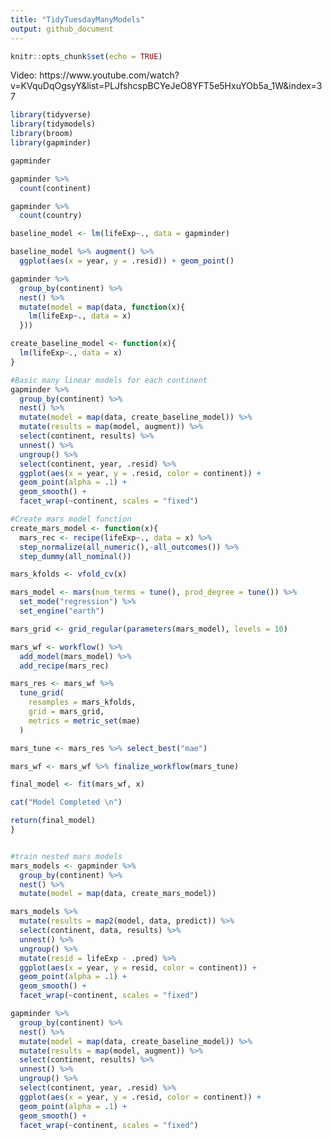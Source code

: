 ```yaml
---
title: "TidyTuesdayManyModels"
output: github_document
---
```


```r
knitr::opts_chunk$set(echo = TRUE)
```

Video: https://www.youtube.com/watch?v=KVquDqOgsyY&list=PLJfshcspBCYeJeO8YFT5e5HxuYOb5a_1W&index=37

```r
library(tidyverse)
library(tidymodels)
library(broom)
library(gapminder)

gapminder
```


```r
gapminder %>% 
  count(continent)

gapminder %>% 
  count(country)
```

```r
baseline_model <- lm(lifeExp~., data = gapminder)

baseline_model %>% augment() %>% 
  ggplot(aes(x = year, y = .resid)) + geom_point()

```



```r
gapminder %>% 
  group_by(continent) %>% 
  nest() %>% 
  mutate(model = map(data, function(x){
    lm(lifeExp~., data = x)
  }))

create_baseline_model <- function(x){
  lm(lifeExp~., data = x)
}

#Basic many linear models for each continent 
gapminder %>% 
  group_by(continent) %>% 
  nest() %>% 
  mutate(model = map(data, create_baseline_model)) %>% 
  mutate(results = map(model, augment)) %>% 
  select(continent, results) %>% 
  unnest() %>% 
  ungroup() %>% 
  select(continent, year, .resid) %>% 
  ggplot(aes(x = year, y = .resid, color = continent)) + 
  geom_point(alpha = .1) + 
  geom_smooth() + 
  facet_wrap(~continent, scales = "fixed")

```


```r
#Create mars model function
create_mars_model <- function(x){
  mars_rec <- recipe(lifeExp~., data = x) %>% 
  step_normalize(all_numeric(),-all_outcomes()) %>% 
  step_dummy(all_nominal()) 

mars_kfolds <- vfold_cv(x)

mars_model <- mars(num_terms = tune(), prod_degree = tune()) %>% 
  set_mode("regression") %>% 
  set_engine("earth")

mars_grid <- grid_regular(parameters(mars_model), levels = 10)

mars_wf <- workflow() %>% 
  add_model(mars_model) %>% 
  add_recipe(mars_rec)

mars_res <- mars_wf %>% 
  tune_grid(
    resamples = mars_kfolds,
    grid = mars_grid,
    metrics = metric_set(mae)
  )

mars_tune <- mars_res %>% select_best("mae")

mars_wf <- mars_wf %>% finalize_workflow(mars_tune)

final_model <- fit(mars_wf, x)

cat("Model Completed \n")

return(final_model)
}



```



```r
#train nested mars models
mars_models <- gapminder %>% 
  group_by(continent) %>% 
  nest() %>% 
  mutate(model = map(data, create_mars_model))

```


```r
mars_models %>% 
  mutate(results = map2(model, data, predict)) %>% 
  select(continent, data, results) %>% 
  unnest() %>% 
  ungroup() %>% 
  mutate(resid = lifeExp - .pred) %>% 
  ggplot(aes(x = year, y = resid, color = continent)) + 
  geom_point(alpha = .1) + 
  geom_smooth() + 
  facet_wrap(~continent, scales = "fixed")
```

```r
gapminder %>% 
  group_by(continent) %>% 
  nest() %>% 
  mutate(model = map(data, create_baseline_model)) %>% 
  mutate(results = map(model, augment)) %>% 
  select(continent, results) %>% 
  unnest() %>% 
  ungroup() %>% 
  select(continent, year, .resid) %>% 
  ggplot(aes(x = year, y = .resid, color = continent)) + 
  geom_point(alpha = .1) + 
  geom_smooth() + 
  facet_wrap(~continent, scales = "fixed")
```




